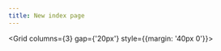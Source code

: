 ```yaml
---
title: New index page
---
```



<Hero/>



<Grid columns={3} gap={'20px'} style={{margin: '40px 0'}}>

  <Cell width={1}>
     <FeatureCard
        title="Friendly environment"
        subtitle="Bridge offers a friendly environment and familiar interface for designers, developers, and other specialists. Edit your documentation via our interface with great UX or directly in its code source."
        />
  </Cell>

  <Cell width={1}>
    <FeatureCard
        title="Full control over sources"
        subtitle="Bridge helps you to edit and maintain but you own the source code, it is hosted in your repository to which you have full access and control."
        />
  </Cell>

  <Cell width={1}>
    <FeatureCard
        title="Integration with tools"
        subtitle="Integration with the most popular design and development tools is in our roadmap with the highest priority. Our goal is seamless and the most automated maintenance."
        />
  </Cell>

  <Cell width={1}>
    <FeatureCard
        title="Rich features for free"
        subtitle="Bridge keeps the most desired features free. We architect the solution so that you can stay on the free plan as long as possible."
        />
  </Cell>

  <Cell width={1}>
    <FeatureCard
        title="Affordable plans"
        subtitle="We carefully analyzed the pricing models of existing solutions to be able to offer you better options for less money."
        />
  </Cell>

  <Cell width={1}>
    <FeatureCard
        title="Scale with your needs"
        subtitle="With Bridge, you only need to pay for the selected features. Drop off everything you don't need and fit the budget."
        />
  </Cell>

</Grid>

